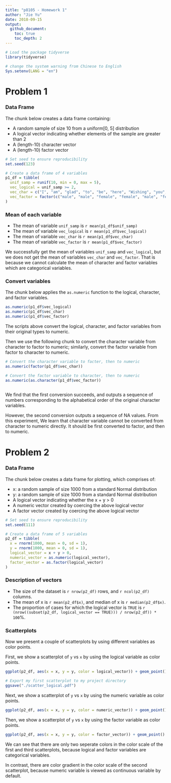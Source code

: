 ```yaml
---
title: "p8105 - Homework 1"
author: "Jie Yu"
date: 2018-09-15
output: 
  github_document:
    toc: true
    toc_depth: 2
---
```



```r
# Load the package tidyverse
library(tidyverse)

# change the system warning from Chinese to English
Sys.setenv(LANG = "en")  
```


# Problem 1

### Data Frame

The chunk below creates a data frame containing:

* A random sample of size 10 from a uniform[0, 5] distribution
* A logical vector indicating whether elements of the sample are greater than 2
* A (length-10) character vector
* A (length-10) factor vector

```r
# Set seed to ensure reproducibility
set.seed(123)  

# Create a data frame of 4 variables
p1_df = tibble(
  unif_samp = runif(10, min = 0, max = 5),
  vec_logical = unif_samp >= 2, 
  vec_char = c("I", "am", "glad", "to", "be", "here", "Wishing", "you", "happiness", "always"),
  vec_factor = factor(c("male", "male", "female", "female", "male", "female", "female", "male", "female", "female"))
)

```


### Mean of each variable 

* The mean of variable `unif_samp` is `r mean(p1_df$unif_samp)`
* The mean of variable `vec_logical` is `r mean(p1_df$vec_logical)`
* The mean of variable `vec_char` is `r mean(p1_df$vec_char)`
* The mean of variable `vec_factor` is `r mean(p1_df$vec_factor)`

We successfully get the mean of variables `unif_samp` and `vec_logical`, but we does not get the mean of variables `vec_char` and `vec_factor`. That is because we cannot calculate the mean of character and factor variables which are categorical variables.

 
###  Convert variables

The chunk below applies the `as.numeric` function to the logical, character, and factor variables.

```r
as.numeric(p1_df$vec_logical)
as.numeric(p1_df$vec_char)
as.numeric(p1_df$vec_factor)

```

The scripts above convert the logical, character, and factor variables from their original types to numeric. 


Then we use the following chunk to convert the character variable from character to factor to numeric; similarly, convert the factor variable from factor to character to numeric. 

```r
# Convert the character variable to facter, then to numeric
as.numeric(factor(p1_df$vec_char))   

# Convert the factor variable to character, then to numeric
as.numeric(as.character(p1_df$vec_factor))
                         

```

We find that the first conversion succeeds, and outputs a sequence of numbers corresponding to the alphabetical order of the original character variables.

However, the second conversion outputs a sequence of NA values. From this experiment, We learn that character variable cannot be converted from character to numeric directly. It should be first converted to factor, and then to numeric. 



# Problem 2

### Data Frame

The chunk below creates a data frame for plotting, which comprises of:

* x: a random sample of size 1000 from a standard Normal distribution
* y: a random sample of size 1000 from a standard Normal distribution
* A logical vector indicating whether the x + y > 0
* A numeric vector created by coercing the above logical vector
* A factor vector created by coercing the above logical vector

```r
# Set seed to ensure reproducibility
set.seed(111)  

# Create a data frame of 5 variables
p2_df = tibble(
  x = rnorm(1000, mean = 0, sd = 1),
  y = rnorm(1000, mean = 0, sd = 1),
  logical_vector = x + y > 0, 
  numeric_vector = as.numeric(logical_vector),
  factor_vector = as.factor(logical_vector)
)
```


### Description of vectors

* The size of the dataset is `r nrow(p2_df)` rows, and `r ncol(p2_df)` columns. 
* The mean of x is `r mean(p2_df$x)`, and median of x is `r median(p2_df$x)`. 
* The proportion of cases for which the logical vector is `TRUE` is `r (nrow((subset(p2_df, logical_vector == TRUE))) / nrow(p2_df)) * 100`%.


### Scatterplots
Now we present a couple of scatterplots by using different variables as color points.

First, we show a scatterplot of `y` vs `x` by using the logical variable as color points.

```r
ggplot(p2_df, aes(x = x, y = y, color = logical_vector)) + geom_point()

# Export my first scatterplot to my project directory
ggsave("./scatter_logical.pdf")
```

Next, we show a scatterplot of `y` vs `x` by using the numeric variable as color points.

```r
ggplot(p2_df, aes(x = x, y = y, color = numeric_vector)) + geom_point()
```

Then, we show a scatterplot of `y` vs `x` by using the factor variable as color points.

```r
ggplot(p2_df, aes(x = x, y = y, color = factor_vector)) + geom_point()
```

We can see that there are only two seperate colors in the color scale of the first and third scatterplots, because logical and factor variables are categorical variables.

In contrast, there are color gradient in the color scale of the second scatterplot, because numeric variable is viewed as continuous variable by default.



